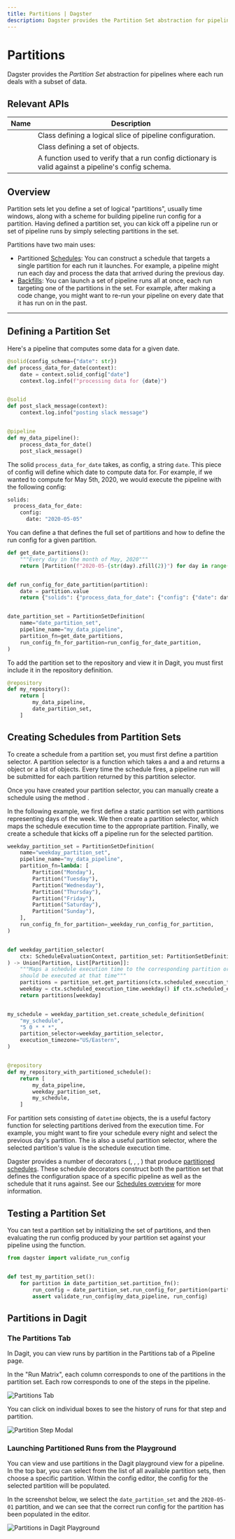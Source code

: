 ```yaml
---
title: Partitions | Dagster
description: Dagster provides the Partition Set abstraction for pipelines where each run deals with a subset of data.
---
```


# Partitions

Dagster provides the _Partition Set_ abstraction for pipelines where each run deals with a subset of data.

## Relevant APIs

| Name                                         | Description                                                                                         |
| -------------------------------------------- | --------------------------------------------------------------------------------------------------- |
| <PyObject object="Partition" />              | Class defining a logical slice of pipeline configuration.                                           |
| <PyObject object="PartitionSetDefinition" /> | Class defining a set of <PyObject object="Partition" /> objects.                                    |
| <PyObject object="validate_run_config" />    | A function used to verify that a run config dictionary is valid against a pipeline's config schema. |

## Overview

Partition sets let you define a set of logical "partitions", usually time windows, along with a scheme for building pipeline run config for a partition. Having defined a partition set, you can kick off a pipeline run or set of pipeline runs by simply selecting partitions in the set.

Partitions have two main uses:

- Partitioned [Schedules](/concepts/partitions-schedules-sensors/schedules): You can construct a schedule that targets a single partition for each run it launches. For example, a pipeline might run each day and process the data that arrived during the previous day.
- [Backfills](/concepts/partitions-schedules-sensors/backfills): You can launch a set of pipeline runs all at once, each run targeting one of the partitions in the set. For example, after making a code change, you might want to re-run your pipeline on every date that it has run on in the past.

---

## Defining a Partition Set

Here's a pipeline that computes some data for a given date.

```python file=/concepts/partitions_schedules_sensors/pipeline.py startafter=start_pipeline_marker_1 endbefore=end_pipeline_marker_1
@solid(config_schema={"date": str})
def process_data_for_date(context):
    date = context.solid_config["date"]
    context.log.info(f"processing data for {date}")


@solid
def post_slack_message(context):
    context.log.info("posting slack message")


@pipeline
def my_data_pipeline():
    process_data_for_date()
    post_slack_message()
```

The solid `process_data_for_date` takes, as config, a string `date`. This piece of config will define which date to compute data for. For example, if we wanted to compute for May 5th, 2020, we would execute the pipeline with the following config:

```python file=/concepts/partitions_schedules_sensors/config.yaml
solids:
  process_data_for_date:
    config:
      date: "2020-05-05"
```

You can define a <PyObject module="dagster" object="PartitionSetDefinition"/> that defines the full set of partitions and how to define the run config for a given partition.

```python file=/concepts/partitions_schedules_sensors/partition_definition.py startafter=start_def endbefore=end_def
def get_date_partitions():
    """Every day in the month of May, 2020"""
    return [Partition(f"2020-05-{str(day).zfill(2)}") for day in range(1, 32)]


def run_config_for_date_partition(partition):
    date = partition.value
    return {"solids": {"process_data_for_date": {"config": {"date": date}}}}


date_partition_set = PartitionSetDefinition(
    name="date_partition_set",
    pipeline_name="my_data_pipeline",
    partition_fn=get_date_partitions,
    run_config_fn_for_partition=run_config_for_date_partition,
)
```

To add the partition set to the repository and view it in Dagit, you must first include it in the repository definition.

```python file=/concepts/partitions_schedules_sensors/partition_definition.py startafter=start_repo_includ endbefore=end_repo_include
@repository
def my_repository():
    return [
        my_data_pipeline,
        date_partition_set,
    ]
```

## Creating Schedules from Partition Sets

To create a schedule from a partition set, you must first define a partition selector. A partition selector is a function which takes a <PyObject object="ScheduleEvaluationContext" /> and a <PyObject object="PartitionSetDefinition" /> and returns a <PyObject object="Partition" /> object or a list of <PyObject object="Partition" /> objects. Every time the schedule fires, a pipeline run will be submitted for each partition returned by this partition selector.

Once you have created your partition selector, you can manually create a schedule using the method <PyObject object="PartitionSetDefinition" method="create_schedule_definition" />.

In the following example, we first define a static partition set with partitions representing days of the week. We then create a partition selector, which maps the schedule execution time to the appropriate partition. Finally, we create a schedule that kicks off a pipeline run for the selected partition.

```python file=/concepts/partitions_schedules_sensors/partition_definition.py startafter=start_manual_partition_schedule endbefore=end_manual_partition_schedule
weekday_partition_set = PartitionSetDefinition(
    name="weekday_partition_set",
    pipeline_name="my_data_pipeline",
    partition_fn=lambda: [
        Partition("Monday"),
        Partition("Tuesday"),
        Partition("Wednesday"),
        Partition("Thursday"),
        Partition("Friday"),
        Partition("Saturday"),
        Partition("Sunday"),
    ],
    run_config_fn_for_partition=_weekday_run_config_for_partition,
)


def weekday_partition_selector(
    ctx: ScheduleEvaluationContext, partition_set: PartitionSetDefinition
) -> Union[Partition, List[Partition]]:
    """Maps a schedule execution time to the corresponding partition or list of partitions that
    should be executed at that time"""
    partitions = partition_set.get_partitions(ctx.scheduled_execution_time)
    weekday = ctx.scheduled_execution_time.weekday() if ctx.scheduled_execution_time else 0
    return partitions[weekday]


my_schedule = weekday_partition_set.create_schedule_definition(
    "my_schedule",
    "5 0 * * *",
    partition_selector=weekday_partition_selector,
    execution_timezone="US/Eastern",
)


@repository
def my_repository_with_partitioned_schedule():
    return [
        my_data_pipeline,
        weekday_partition_set,
        my_schedule,
    ]
```

For partition sets consisting of `datetime` objects, the <PyObject object="create_offset_partition_selector" /> is a useful factory function for selecting partitions derived from the execution time. For example, you might want to fire your schedule every night and select the previous day's partition. The <PyObject object="identity_partition_selector" /> is also a useful partition selector, where the selected partition's value is the schedule execution time.

Dagster provides a number of decorators (<PyObject object="hourly_schedule" decorator />, <PyObject object="daily_schedule" decorator />, <PyObject object="weekly_schedule" decorator />, <PyObject object="monthly_schedule" decorator />) that produce [partitioned schedules](/concepts/partitions-schedules-sensors/schedules#partition-based-schedules). These schedule decorators construct both the partition set that defines the configuration space of a specific pipeline as well as the schedule that it runs against. See our [Schedules overview](/concepts/partitions-schedules-sensors/schedules) for more information.

## Testing a Partition Set

You can test a partition set by initializing the set of partitions, and then evaluating the run config produced by your partition set against your pipeline using the <PyObject object="validate_run_config" /> function.

```python file=/concepts/partitions_schedules_sensors/partition_definition.py startafter=start_test_partition_set endbefore=end_test_partition_set
from dagster import validate_run_config


def test_my_partition_set():
    for partition in date_partition_set.partition_fn():
        run_config = date_partition_set.run_config_for_partition(partition)
        assert validate_run_config(my_data_pipeline, run_config)
```

## Partitions in Dagit

### The Partitions Tab

In Dagit, you can view runs by partition in the Partitions tab of a Pipeline page.

In the "Run Matrix", each column corresponds to one of the partitions in the partition set. Each row corresponds to one of the steps in the pipeline.

<!-- This was generated with:
    * `dagit -f repo.py` inside docs_snippet/concepts/partitions_schedules_sensors/ directory
    * Navigating to the partitions page for `my_data_pipeline`
-->

<Image
alt="Partitions Tab"
src="/images/concepts/partitions-schedules-sensors/partitions-page.png"
width={3808}
height={2414}
/>

You can click on individual boxes to see the history of runs for that step and partition.

<Image
alt="Partition Step Modal"
src="/images/concepts/partitions-schedules-sensors/partitions-step-modal.png"
width={3808}
height={2414}
/>

### Launching Partitioned Runs from the Playground

You can view and use partitions in the Dagit playground view for a pipeline. In the top bar, you can select from the list of all available partition sets, then choose a specific partition. Within the config editor, the config for the selected partition will be populated.

In the screenshot below, we select the `date_partition_set` and the `2020-05-01` partition, and we can see that the correct run config for the partition has been populated in the editor.

<Image
alt="Partitions in Dagit Playground"
src="/images/concepts/partitions-schedules-sensors/partitions-playground.png"
width={3808}
height={2414}
/>

